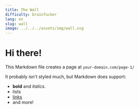 ```yaml
---
title: The Wall
difficulty: brainfucker
lang: en
slug: wall
image: ../../../assets/img/wall.svg
---
```


# Hi there!

This Markdown file creates a page at `your-domain.com/page-1/`

It probably isn't styled much, but Markdown does support:

- **bold** and _italics._
- lists
- [links](https://astro.build)
- and more!

